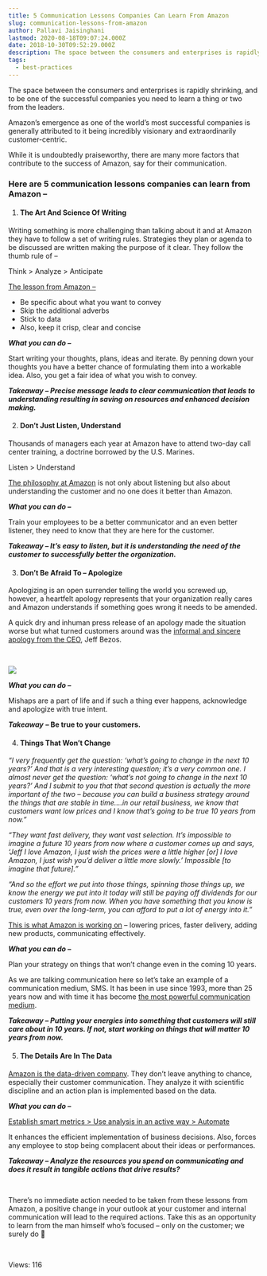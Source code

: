 ```yaml
---
title: 5 Communication Lessons Companies Can Learn From Amazon
slug: communication-lessons-from-amazon
author: Pallavi Jaisinghani
lastmod: 2020-08-18T09:07:24.000Z
date: 2018-10-30T09:52:29.000Z
description: The space between the consumers and enterprises is rapidly shrinking, and to be one of the successful companies you need to learn a thing or two from the leaders.
tags:
  - best-practices
---
```


The space between the consumers and enterprises is rapidly shrinking, and to be one of the successful companies you need to learn a thing or two from the leaders.


Amazon’s emergence as one of the world’s most successful companies is generally attributed to it being incredibly visionary and extraordinarily customer-centric. 


While it is undoubtedly praiseworthy, there are many more factors that contribute to the success of Amazon, say for their communication.


### Here are 5 communication lessons companies can learn from Amazon –


1. #### **The Art And Science Of Writing**


Writing something is more challenging than talking about it and at Amazon they have to follow a set of writing rules. Strategies they plan or agenda to be discussed are written making the purpose of it clear. They follow the thumb rule of – 


Think > Analyze > Anticipate


[The lesson from Amazon –](https://wisepops.com/5-unexpected-yet-essential-lessons-learned-amazon/)


* Be specific about what you want to convey
* Skip the additional adverbs
* Stick to data
* Also, keep it crisp, clear and concise


***What you can do –*** 


Start writing your thoughts, plans, ideas and iterate. By penning down your thoughts you have a better chance of formulating them into a workable idea. Also, you get a fair idea of what you wish to convey.


***Takeaway – Precise message leads to clear communication that leads to understanding resulting in saving on resources and enhanced decision making.***


2. ####  **Don’t Just Listen, Understand**


Thousands of managers each year at Amazon have to attend two-day call center training, a doctrine borrowed by the U.S. Marines.


Listen > Understand


[The philosophy at Amazon](https://www.salesforce.com/blog/2013/06/jeff-bezos-lessons.html) is not only about listening but also about understanding the customer and no one does it better than Amazon.


***What you can do –*** 


Train your employees to be a better communicator and an even better listener, they need to know that they are here for the customer.


***Takeaway – It’s easy to listen, but it is understanding the need of the customer to successfully better the organization.***


3. ####  **Don’t Be Afraid To – Apologize**


Apologizing is an open surrender telling the world you screwed up, however, a heartfelt apology represents that your organization really cares and Amazon understands if something goes wrong it needs to be amended.


A quick dry and inhuman press release of an apology made the situation worse but what turned customers around was the [informal and sincere apology from the CEO](https://www.salesforce.com/blog/2013/06/jeff-bezos-lessons.html), Jeff Bezos.


 


![](https://images-msg91.s3.ap-south-1.amazonaws.com/content/images/wordpress/2018/10/1118-aplogies-2-100554191-gallery.idge_-300x214.jpg)


***What you can do –***


Mishaps are a part of life and if such a thing ever happens, acknowledge and apologize with true intent.


***Takeaway*** **– Be true to your customers.**


4. ####  **Things That Won’t Change**


*“I very frequently get the question: ‘what’s going to change in the next 10 years?’ And that is a very interesting question; it’s a very common one. I almost never get the question: ‘what’s not going to change in the next 10 years?’ And I submit to you that that second question is actually the more important of the two – because you can build a business strategy around the things that are stable in time….in our retail business, we know that customers want low prices and I know that’s going to be true 10 years from now.”*


*“They want fast delivery, they want vast selection. It’s impossible to imagine a future 10 years from now where a customer comes up and says, ‘Jeff I love Amazon, I just wish the prices were a little higher [or] I love Amazon, I just wish you’d deliver a little more slowly.’ Impossible [to imagine that future].”*


*“And so the effort we put into those things, spinning those things up, we know the energy we put into it today will still be paying off dividends for our customers 10 years from now. When you have something that you know is true, even over the long-term, you can afford to put a lot of energy into it.”*


[This is what Amazon is working on](https://neilpatel.com/blog/lessons-from-jeff-bezos/) – lowering prices, faster delivery, adding new products, communicating effectively.


***What you can do –***


Plan your strategy on things that won’t change even in the coming 10 years. 


As we are talking communication here so let’s take an example of a communication medium, SMS. It has been in use since 1993, more than 25 years now and with time it has become [the most powerful communication medium](https://msg91.com/transactional-sms/?utm_source=blog&utm_medium=int&utm_campaign=amazon).


***Takeaway – Putting your energies into something that customers will still care about in 10 years. If not, start working on things that will matter 10 years from now.***


5. ####  **The Details Are In The Data**


[Amazon is the data-driven company](https://wisepops.com/5-unexpected-yet-essential-lessons-learned-amazon/). They don’t leave anything to chance, especially their customer communication. They analyze it with scientific discipline and an action plan is implemented based on the data.


***What you can do –***


[Establish smart metrics > Use analysis in an active way > Automate](https://msg91.com/sms-campaign/?utm_source=blog&utm_medium=int&utm_campaign=amazon)


It enhances the efficient implementation of business decisions. Also, forces any employee to stop being complacent about their ideas or performances.


***Takeaway – Analyze the resources you spend on communicating and does it result in tangible actions that drive results?***


 


There’s no immediate action needed to be taken from these lessons from Amazon, a positive change in your outlook at your customer and internal communication will lead to the required actions. Take this as an opportunity to learn from the man himself who’s focused – only on the customer; we surely do 🙂 


 


 Views: 116



